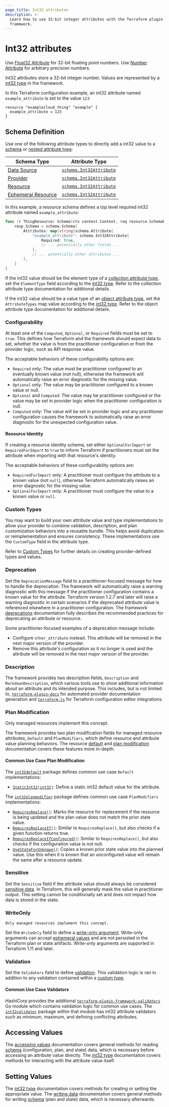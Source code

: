 ```yaml
---
page_title: Int32 attributes
description: >-
  Learn how to use 32-bit integer attributes with the Terraform plugin
  framework.
---
```


# Int32 attributes

<Tip>

Use [Float32 Attribute](/terraform/plugin/framework/handling-data/attributes/float32) for 32-bit floating point numbers. Use [Number Attribute](/terraform/plugin/framework/handling-data/attributes/number) for arbitrary precision numbers.

</Tip>

Int32 attributes store a 32-bit integer number. Values are represented by a [int32 type](/terraform/plugin/framework/handling-data/types/int32) in the framework.

In this Terraform configuration example, an int32 attribute named `example_attribute` is set to the value `123`:

```hcl
resource "examplecloud_thing" "example" {
  example_attribute = 123
}
```

## Schema Definition

Use one of the following attribute types to directly add a int32 value to a [schema](/terraform/plugin/framework/handling-data/schemas) or [nested attribute type](/terraform/plugin/framework/handling-data/attributes#nested-attribute-types):

| Schema Type | Attribute Type |
|-------------|----------------|
| [Data Source](/terraform/plugin/framework/data-sources) | [`schema.Int32Attribute`](https://pkg.go.dev/github.com/hashicorp/terraform-plugin-framework/datasource/schema#Int32Attribute) |
| [Provider](/terraform/plugin/framework/providers) | [`schema.Int32Attribute`](https://pkg.go.dev/github.com/hashicorp/terraform-plugin-framework/provider/schema#Int32Attribute) |
| [Resource](/terraform/plugin/framework/resources) | [`schema.Int32Attribute`](https://pkg.go.dev/github.com/hashicorp/terraform-plugin-framework/resource/schema#Int32Attribute) |
| [Ephemeral Resource](/terraform/plugin/framework/ephemeral-resources) | [`schema.Int32Attribute`](https://pkg.go.dev/github.com/hashicorp/terraform-plugin-framework/ephemeral/schema#Int32Attribute) |

In this example, a resource schema defines a top level required int32 attribute named `example_attribute`:

```go
func (r ThingResource) Schema(ctx context.Context, req resource.SchemaRequest, resp *resource.SchemaResponse) {
    resp.Schema = schema.Schema{
        Attributes: map[string]schema.Attribute{
            "example_attribute": schema.Int32Attribute{
                Required: true,
                // ... potentially other fields ...
            },
            // ... potentially other attributes ...
        },
    }
}
```

If the int32 value should be the element type of a [collection attribute type](/terraform/plugin/framework/handling-data/attributes#collection-attribute-types), set the `ElementType` field according to the [int32 type](/terraform/plugin/framework/handling-data/types/int32). Refer to the collection attribute type documentation for additional details.

If the int32 value should be a value type of an [object attribute type](/terraform/plugin/framework/handling-data/attributes#object-attribute-type), set the `AttributeTypes` map value according to the [int32 type](/terraform/plugin/framework/handling-data/types/int32). Refer to the object attribute type documentation for additional details.

### Configurability

At least one of the `Computed`, `Optional`, or `Required` fields must be set to `true`. This defines how Terraform and the framework should expect data to set, whether the value is from the practitioner configuration or from the provider logic, such as API response value.

The acceptable behaviors of these configurability options are:

- `Required` only: The value must be practitioner configured to an eventually known value (not null), otherwise the framework will automatically raise an error diagnostic for the missing value.
- `Optional` only: The value may be practitioner configured to a known value or null.
- `Optional` and `Computed`: The value may be practitioner configured or the value may be set in provider logic when the practitioner configuration is null.
- `Computed` only: The value will be set in provider logic and any practitioner configuration causes the framework to automatically raise an error diagnostic for the unexpected configuration value.

#### Resource Identity

If creating a resource identity schema, set either `OptionalForImport` or `RequiredForImport` to `true` to inform Terraform if practitioners must set the attribute when importing with that resource's identity.

The acceptable behaviors of these configurability options are:

- `RequiredForImport` only: A practitioner must configure the attribute to a known value (not `null`), otherwise Terraform automatically raises an error diagnostic for the missing value.
- `OptionalForImport` only: A practitioner must configure the value to a known value or `null`.

### Custom Types

You may want to build your own attribute value and type implementations to allow your provider to combine validation, description, and plan customization behaviors into a reusable bundle. This helps avoid duplication or reimplementation and ensures consistency. These implementations use the `CustomType` field in the attribute type.

Refer to [Custom Types](/terraform/plugin/framework/handling-data/types/custom) for further details on creating provider-defined types and values.

### Deprecation

Set the `DeprecationMessage` field to a practitioner-focused message for how to handle the deprecation. The framework will automatically raise a warning diagnostic with this message if the practitioner configuration contains a known value for the attribute. Terraform version 1.2.7 and later will raise a warning diagnostic in certain scenarios if the deprecated attribute value is referenced elsewhere in a practitioner configuration. The framework [deprecations](/terraform/plugin/framework/deprecations) documentation fully describes the recommended practices for deprecating an attribute or resource.

Some practitioner-focused examples of a deprecation message include:

- Configure `other_attribute` instead. This attribute will be removed in the next major version of the provider.
- Remove this attribute's configuration as it no longer is used and the attribute will be removed in the next major version of the provider.

### Description

The framework provides two description fields, `Description` and `MarkdownDescription`, which various tools use to show additional information about an attribute and its intended purpose. This includes, but is not limited to, [`terraform-plugin-docs`](https://github.com/hashicorp/terraform-plugin-docs) for automated provider documentation generation and [`terraform-ls`](https://github.com/hashicorp/terraform-ls) for Terraform configuration editor integrations.

### Plan Modification

<Highlight>

Only managed resources implement this concept.

</Highlight>

The framework provides two plan modification fields for managed resource attributes, `Default` and `PlanModifiers`, which define resource and attribute value planning behaviors. The resource [default](/terraform/plugin/framework/resources/default) and [plan modification](/terraform/plugin/framework/resources/plan-modification) documentation covers these features more in-depth.

#### Common Use Case Plan Modification

The [`int32default`](https://pkg.go.dev/github.com/hashicorp/terraform-plugin-framework/resource/schema/int32default) package defines common use case `Default` implementations:

- [`StaticInt32(int32)`](https://pkg.go.dev/github.com/hashicorp/terraform-plugin-framework/resource/schema/int32default#StaticInt32): Define a static int32 default value for the attribute.

The [`int32planmodifier`](https://pkg.go.dev/github.com/hashicorp/terraform-plugin-framework/resource/schema/int32planmodifier) package defines common use case `PlanModifiers` implementations:

- [`RequiresReplace()`](https://pkg.go.dev/github.com/hashicorp/terraform-plugin-framework/resource/schema/int32planmodifier#RequiresReplace): Marks the resource for replacement if the resource is being updated and the plan value does not match the prior state value.
- [`RequiresReplaceIf()`](https://pkg.go.dev/github.com/hashicorp/terraform-plugin-framework/resource/schema/int32planmodifier#RequiresReplaceIf): Similar to `RequiresReplace()`, but also checks if a given function returns true.
- [`RequiresReplaceIfConfigured()`](https://pkg.go.dev/github.com/hashicorp/terraform-plugin-framework/resource/schema/int32planmodifier#RequiresReplaceIfConfigured): Similar to `RequiresReplace()`, but also checks if the configuration value is not null.
- [`UseStateForUnknown()`](https://pkg.go.dev/github.com/hashicorp/terraform-plugin-framework/resource/schema/int32planmodifier#UseStateForUnknown): Copies a known prior state value into the planned value. Use this when it is known that an unconfigured value will remain the same after a resource update.

### Sensitive

Set the `Sensitive` field if the attribute value should always be considered [sensitive data](/terraform/language/state/sensitive-data). In Terraform, this will generally mask the value in practitioner output. This setting cannot be conditionally set and does not impact how data is stored in the state.

### WriteOnly

<Highlight>

    Only managed resources implement this concept.

</Highlight>

Set the `WriteOnly` field to define a [write-only argument](/terraform/plugin/framework/resources/write-only-arguments).
Write-only arguments can accept [ephemeral values](/terraform/language/resources/ephemeral)
and are not persisted in the Terraform plan or state artifacts. Write-only arguments are supported in Terraform 1.11 and later.

### Validation

Set the `Validators` field to define [validation](/terraform/plugin/framework/validation#attribute-validation). This validation logic is ran in addition to any validation contained within a [custom type](#custom-types).

#### Common Use Case Validators

HashiCorp provides the additional [`terraform-plugin-framework-validators`](https://pkg.go.dev/github.com/hashicorp/terraform-plugin-framework-validators) Go module which contains validation logic for common use cases. The [`int32validator`](https://pkg.go.dev/github.com/hashicorp/terraform-plugin-framework-validators/int32validator) package within that module has int32 attribute validators such as minimum, maximum, and defining conflicting attributes.

## Accessing Values

The [accessing values](/terraform/plugin/framework/handling-data/accessing-values) documentation covers general methods for reading [schema](/terraform/plugin/framework/handling-data/schemas) (configuration, plan, and state) data, which is necessary before accessing an attribute value directly. The [int32 type](/terraform/plugin/framework/handling-data/types/int32#accessing-values) documentation covers methods for interacting with the attribute value itself.

## Setting Values

The [int32 type](/terraform/plugin/framework/handling-data/types/int32#setting-values) documentation covers methods for creating or setting the appropriate value. The [writing data](/terraform/plugin/framework/handling-data/writing-state) documentation covers general methods for writing [schema](/terraform/plugin/framework/handling-data/schemas) (plan and state) data, which is necessary afterwards.
